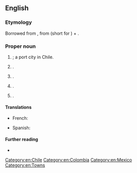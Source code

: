 {{also|Valparaíso}}
==English==

===Etymology===
Borrowed from {{bor|en|es|Valparaíso}}, from {{m|es|val}} (short for {{m|es|valle|t=valley}}) + {{m|es|paraíso|t=paradise}}.

===Proper noun===
{{en-proper noun}}

# {{alt sp|en|Valparaíso}}; a port city in Chile.
# {{place|en|city|s/Florida}}.
# {{place|en|city/county seat|co/Porter County|s/Indiana}}.
# {{place|en|village|s/Nebraska}}.
# {{place|en|village|p/Saskatchewan|c/Canada}}.

====Translations====
{{trans-top|city}}
* French: {{t|fr|Valparaíso}}
{{trans-mid}}
* Spanish: {{t+|es|Valparaíso}}
{{trans-bottom}}

====Further reading====
* {{projectlink|wikipedia}}

[[Category:en:Chile]]
[[Category:en:Colombia]]
[[Category:en:Mexico]]
[[Category:en:Towns]]